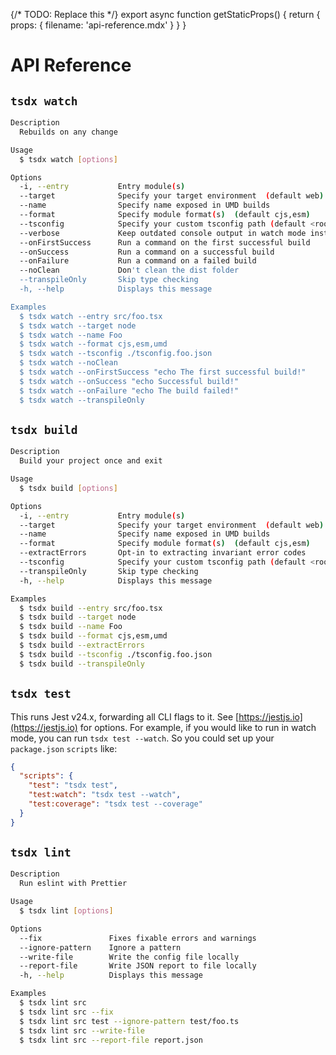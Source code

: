 
{/* TODO: Replace this */}
export async function getStaticProps() {
	return {
		props: {
			filename: 'api-reference.mdx'
		}
	}
}

# API Reference

<ForkNotice />
<PublishNotice />

## `tsdx watch`

```sh
Description
  Rebuilds on any change

Usage
  $ tsdx watch [options]

Options
  -i, --entry           Entry module(s)
  --target              Specify your target environment  (default web)
  --name                Specify name exposed in UMD builds
  --format              Specify module format(s)  (default cjs,esm)
  --tsconfig            Specify your custom tsconfig path (default <root-folder>/tsconfig.json)
  --verbose             Keep outdated console output in watch mode instead of clearing the screen
  --onFirstSuccess      Run a command on the first successful build
  --onSuccess           Run a command on a successful build
  --onFailure           Run a command on a failed build
  --noClean             Don't clean the dist folder
  --transpileOnly       Skip type checking
  -h, --help            Displays this message

Examples
  $ tsdx watch --entry src/foo.tsx
  $ tsdx watch --target node
  $ tsdx watch --name Foo
  $ tsdx watch --format cjs,esm,umd
  $ tsdx watch --tsconfig ./tsconfig.foo.json
  $ tsdx watch --noClean
  $ tsdx watch --onFirstSuccess "echo The first successful build!"
  $ tsdx watch --onSuccess "echo Successful build!"
  $ tsdx watch --onFailure "echo The build failed!"
  $ tsdx watch --transpileOnly
```

## `tsdx build`

```sh
Description
  Build your project once and exit

Usage
  $ tsdx build [options]

Options
  -i, --entry           Entry module(s)
  --target              Specify your target environment  (default web)
  --name                Specify name exposed in UMD builds
  --format              Specify module format(s)  (default cjs,esm)
  --extractErrors       Opt-in to extracting invariant error codes
  --tsconfig            Specify your custom tsconfig path (default <root-folder>/tsconfig.json)
  --transpileOnly       Skip type checking
  -h, --help            Displays this message

Examples
  $ tsdx build --entry src/foo.tsx
  $ tsdx build --target node
  $ tsdx build --name Foo
  $ tsdx build --format cjs,esm,umd
  $ tsdx build --extractErrors
  $ tsdx build --tsconfig ./tsconfig.foo.json
  $ tsdx build --transpileOnly
```

## `tsdx test`

This runs Jest v24.x, forwarding all CLI flags to it. See [https://jestjs.io](https://jestjs.io) for options. For example, if you would like to run in watch mode, you can run `tsdx test --watch`. So you could set up your `package.json` `scripts` like:

```json
{
  "scripts": {
    "test": "tsdx test",
    "test:watch": "tsdx test --watch",
    "test:coverage": "tsdx test --coverage"
  }
}
```

## `tsdx lint`

```sh
Description
  Run eslint with Prettier

Usage
  $ tsdx lint [options]

Options
  --fix               Fixes fixable errors and warnings
  --ignore-pattern    Ignore a pattern
  --write-file        Write the config file locally
  --report-file       Write JSON report to file locally
  -h, --help          Displays this message

Examples
  $ tsdx lint src
  $ tsdx lint src --fix
  $ tsdx lint src test --ignore-pattern test/foo.ts
  $ tsdx lint src --write-file
  $ tsdx lint src --report-file report.json
```
